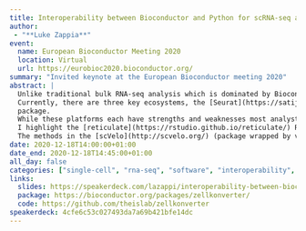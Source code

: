 ```yaml
---
title: Interoperability between Bioconductor and Python for scRNA-seq analysis
author:
 - "**Luke Zappia**"
event:
  name: European Bioconductor Meeting 2020
  location: Virtual
  url: https://eurobioc2020.bioconductor.org/
summary: "Invited keynote at the European Bioconductor meeting 2020"
abstract: |
  Unlike traditional bulk RNA-seq analysis which is dominated by Bioconductor, packages for analysing single-cell RNA sequencing data are more fragmented.
  Currently, there are three key ecosystems, the [Seurat](https://satijalab.org/seurat/) package (available from CRAN), Bioconductor's [SingleCellExperiment](https://bioconductor.org/packages/SingleCellExperiment/) object and the [AnnData](https://anndata.readthedocs.io/en/latest/index.html) Python object used by the [Scanpy](https://scanpy.readthedocs.io/en/stable/)
  package.
  While these platforms each have strengths and weaknesses most analysts are likely to only use one of them. In this talk, I discuss how interoperability between R and Python can allow us to take advantage of these platforms strengths and avoid unnecessary reimplementation of methods.
  I highlight the [reticulate](https://rstudio.github.io/reticulate/) R package for interacting with Python, the [basilisk](https://bioconductor.org/packages/basilisk/) package for encapsulating Python environments, my [zellkonverter](https://bioconductor.org/packages/zellkonverter/) package for converting between AnnData and SingleCellExperiment objects and the [velociraptor](https://bioconductor.org/packages/velociraptor/) package as an example of wrapping a Python package.
  The methods in the [scVelo](http://scvelo.org/) (package wrapped by velociraptor) for calculating RNA velocity and the [CellRank](http://cellrank.org/) package for estimating state transitions will also be briefly described.
date: 2020-12-18T14:00:00+01:00
date_end: 2020-12-18T14:45:00+01:00
all_day: false
categories: ["single-cell", "rna-seq", "software", "interoperability", "R", "python", "Bioconductor"]
links:
  slides: https://speakerdeck.com/lazappi/interoperability-between-bioconductor-and-python-for-scrna-seq-analysis
  package: https://bioconductor.org/packages/zellkonverter/
  code: https://github.com/theislab/zellkonverter
speakerdeck: 4cfe6c53c027493da7a69b421bfe14dc
---
```

